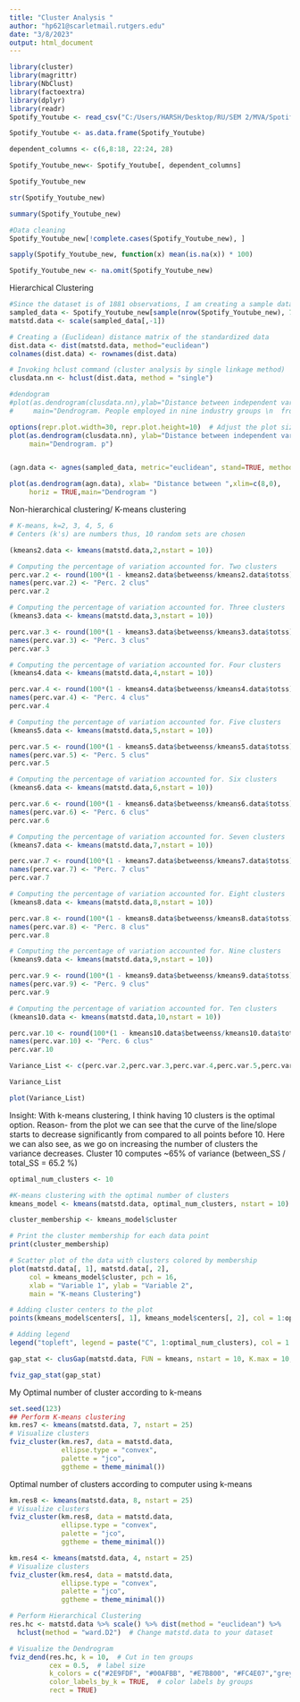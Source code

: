---
title: "Cluster Analysis "
author: "hp621@scarletmail.rutgers.edu"
date: "3/8/2023"
output: html_document
---
  
```{r}
library(cluster)
library(magrittr)
library(NbClust)
library(factoextra)
library(dplyr)
library(readr)
Spotify_Youtube <- read_csv("C:/Users/HARSH/Desktop/RU/SEM 2/MVA/Spotify_Youtube.csv")

```
```{r}
Spotify_Youtube <- as.data.frame(Spotify_Youtube)

dependent_columns <- c(6,8:18, 22:24, 28)

Spotify_Youtube_new<- Spotify_Youtube[, dependent_columns]

Spotify_Youtube_new

str(Spotify_Youtube_new)

summary(Spotify_Youtube_new)
```
```{r}
#Data cleaning
Spotify_Youtube_new[!complete.cases(Spotify_Youtube_new), ]

sapply(Spotify_Youtube_new, function(x) mean(is.na(x)) * 100)

Spotify_Youtube_new <- na.omit(Spotify_Youtube_new)
```

Hierarchical Clustering
```{r}
#Since the dataset is of 1881 observations, I am creating a sample data of only first 50 rows of the entire data. 
sampled_data <- Spotify_Youtube_new[sample(nrow(Spotify_Youtube_new), 75), ]
matstd.data <- scale(sampled_data[,-1])

# Creating a (Euclidean) distance matrix of the standardized data                     
dist.data <- dist(matstd.data, method="euclidean")
colnames(dist.data) <- rownames(dist.data)

# Invoking hclust command (cluster analysis by single linkage method)      
clusdata.nn <- hclust(dist.data, method = "single")

#dendogram
#plot(as.dendrogram(clusdata.nn),ylab="Distance between independent variables",
#     main="Dendrogram. People employed in nine industry groups \n  from European countries")

options(repr.plot.width=30, repr.plot.height=10)  # Adjust the plot size as needed
plot(as.dendrogram(clusdata.nn), ylab="Distance between independent variables",
     main="Dendrogram. p")



```
  
```{r}
(agn.data <- agnes(sampled_data, metric="euclidean", stand=TRUE, method = "single"))
```
  
```{r}
plot(as.dendrogram(agn.data), xlab= "Distance between ",xlim=c(8,0),
     horiz = TRUE,main="Dendrogram ")
```
  Non-hierarchical clustering/ K-means clustering
```{r}
# K-means, k=2, 3, 4, 5, 6
# Centers (k's) are numbers thus, 10 random sets are chosen

(kmeans2.data <- kmeans(matstd.data,2,nstart = 10))
```
  
```{r}
# Computing the percentage of variation accounted for. Two clusters
perc.var.2 <- round(100*(1 - kmeans2.data$betweenss/kmeans2.data$totss),1)
names(perc.var.2) <- "Perc. 2 clus"
perc.var.2
```
  
```{r}
# Computing the percentage of variation accounted for. Three clusters
(kmeans3.data <- kmeans(matstd.data,3,nstart = 10))
```
  
```{r}
perc.var.3 <- round(100*(1 - kmeans3.data$betweenss/kmeans3.data$totss),1)
names(perc.var.3) <- "Perc. 3 clus"
perc.var.3
```
```{r}
# Computing the percentage of variation accounted for. Four clusters
(kmeans4.data <- kmeans(matstd.data,4,nstart = 10))
```
```{r}
perc.var.4 <- round(100*(1 - kmeans4.data$betweenss/kmeans4.data$totss),1)
names(perc.var.4) <- "Perc. 4 clus"
perc.var.4
```
```{r}
# Computing the percentage of variation accounted for. Five clusters
(kmeans5.data <- kmeans(matstd.data,5,nstart = 10))
```
  
```{r}
perc.var.5 <- round(100*(1 - kmeans5.data$betweenss/kmeans5.data$totss),1)
names(perc.var.5) <- "Perc. 5 clus"
perc.var.5
```
```{r}
# Computing the percentage of variation accounted for. Six clusters
(kmeans6.data <- kmeans(matstd.data,6,nstart = 10))
```
  
```{r}
perc.var.6 <- round(100*(1 - kmeans6.data$betweenss/kmeans6.data$totss),1)
names(perc.var.6) <- "Perc. 6 clus"
perc.var.6
```
  
```{r}
# Computing the percentage of variation accounted for. Seven clusters
(kmeans7.data <- kmeans(matstd.data,7,nstart = 10))
```
```{r}
perc.var.7 <- round(100*(1 - kmeans7.data$betweenss/kmeans7.data$totss),1)
names(perc.var.7) <- "Perc. 7 clus"
perc.var.7
```
```{r}
# Computing the percentage of variation accounted for. Eight clusters
(kmeans8.data <- kmeans(matstd.data,8,nstart = 10))
```
```{r}
perc.var.8 <- round(100*(1 - kmeans8.data$betweenss/kmeans8.data$totss),1)
names(perc.var.8) <- "Perc. 8 clus"
perc.var.8
```
```{r}
# Computing the percentage of variation accounted for. Nine clusters
(kmeans9.data <- kmeans(matstd.data,9,nstart = 10))
```
```{r}
perc.var.9 <- round(100*(1 - kmeans9.data$betweenss/kmeans9.data$totss),1)
names(perc.var.9) <- "Perc. 9 clus"
perc.var.9
```
```{r}
# Computing the percentage of variation accounted for. Ten clusters
(kmeans10.data <- kmeans(matstd.data,10,nstart = 10))
```
```{r}
perc.var.10 <- round(100*(1 - kmeans10.data$betweenss/kmeans10.data$totss),1)
names(perc.var.10) <- "Perc. 6 clus"
perc.var.10
```
  
```{r}
Variance_List <- c(perc.var.2,perc.var.3,perc.var.4,perc.var.5,perc.var.6,perc.var.7,perc.var.8,perc.var.9,perc.var.10)

Variance_List
```
  
```{r}
plot(Variance_List)
```
  Insight: With k-means clustering, I think having 10 clusters is the optimal option. Reason- from the plot we can see that the curve of the line/slope starts to decrease significantly from  compared to all points before 10. Here we can also see, as we go on increasing the number of clusters the variance decreases. Cluster 10 computes ~65% of variance  (between_SS / total_SS =  65.2 %)
```{r}
optimal_num_clusters <- 10

#K-means clustering with the optimal number of clusters
kmeans_model <- kmeans(matstd.data, optimal_num_clusters, nstart = 10)

cluster_membership <- kmeans_model$cluster

# Print the cluster membership for each data point
print(cluster_membership)
```
```{r}
# Scatter plot of the data with clusters colored by membership
plot(matstd.data[, 1], matstd.data[, 2], 
     col = kmeans_model$cluster, pch = 16, 
     xlab = "Variable 1", ylab = "Variable 2",
     main = "K-means Clustering")

# Adding cluster centers to the plot
points(kmeans_model$centers[, 1], kmeans_model$centers[, 2], col = 1:optimal_num_clusters, pch = 3, cex = 2)

# Adding legend
legend("topleft", legend = paste("C", 1:optimal_num_clusters), col = 1:optimal_num_clusters, pch = 16, cex = 0.8, title = "Clusters")
```
```{r}
gap_stat <- clusGap(matstd.data, FUN = kmeans, nstart = 10, K.max = 10, B = 50)

fviz_gap_stat(gap_stat)
```

My Optimal number of cluster according to k-means
```{r}
set.seed(123)
## Perform K-means clustering
km.res7 <- kmeans(matstd.data, 7, nstart = 25)  
# Visualize clusters
fviz_cluster(km.res7, data = matstd.data,  
             ellipse.type = "convex",
             palette = "jco",
             ggtheme = theme_minimal())
```
  Optimal number of clusters according to computer using k-means
```{r}
km.res8 <- kmeans(matstd.data, 8, nstart = 25)  
# Visualize clusters
fviz_cluster(km.res8, data = matstd.data,  
             ellipse.type = "convex",
             palette = "jco",
             ggtheme = theme_minimal())
```
  
```{r}
km.res4 <- kmeans(matstd.data, 4, nstart = 25)  
# Visualize clusters
fviz_cluster(km.res4, data = matstd.data,  
             ellipse.type = "convex",
             palette = "jco",
             ggtheme = theme_minimal())
```
  
```{r}
# Perform Hierarchical Clustering
res.hc <- matstd.data %>% scale() %>% dist(method = "euclidean") %>%
  hclust(method = "ward.D2")  # Change matstd.data to your dataset

# Visualize the Dendrogram
fviz_dend(res.hc, k = 10,  # Cut in ten groups
          cex = 0.5,  # label size
          k_colors = c("#2E9FDF", "#00AFBB", "#E7B800", "#FC4E07","grey","red","pink","violet","green","purple"),
          color_labels_by_k = TRUE,  # color labels by groups
          rect = TRUE)
```
  
  